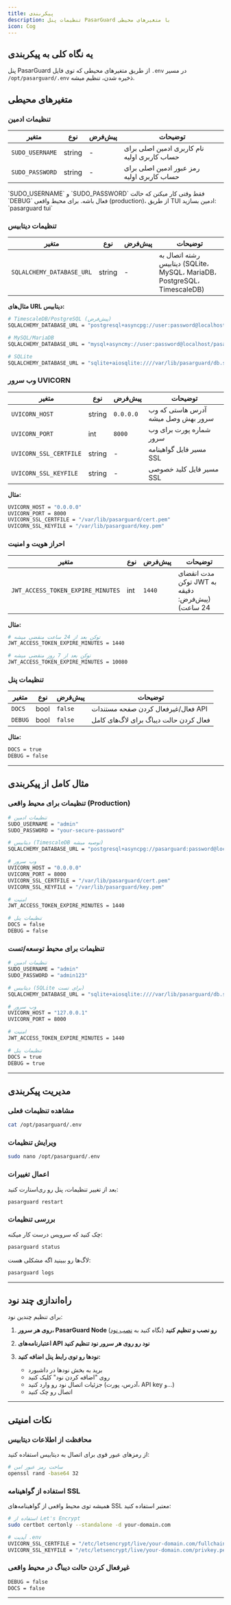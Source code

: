 ```yaml
---
title: پیکربندی
description: تنظیمات پنل PasarGuard با متغیرهای محیطی
icon: Cog
---
```


## یه نگاه کلی به پیکربندی

پنل PasarGuard از طریق متغیرهای محیطی که توی فایل `.env` در مسیر `/opt/pasarguard/.env` ذخیره شدن، تنظیم میشه.

## متغیرهای محیطی

### تنظیمات ادمین

| متغیر | نوع | پیش‌فرض | توضیحات |
|----------|------|---------|-------------|
| `SUDO_USERNAME` | string | - | نام کاربری ادمین اصلی برای حساب کاربری اولیه |
| `SUDO_PASSWORD` | string | - | رمز عبور ادمین اصلی برای حساب کاربری اولیه |

<Callout type="warn">
  `SUDO_USERNAME` و `SUDO_PASSWORD` فقط وقتی کار میکنن که حالت `DEBUG` فعال باشه. برای محیط واقعی (production)، از طریق TUI ادمین بسازید: `pasarguard tui`
</Callout>

### تنظیمات دیتابیس

| متغیر | نوع | پیش‌فرض | توضیحات |
|----------|------|---------|-------------|
| `SQLALCHEMY_DATABASE_URL` | string | - | رشته اتصال به دیتابیس (SQLite، MySQL، MariaDB، PostgreSQL، TimescaleDB) |

**مثال‌های URL دیتابیس:**

```bash
# TimescaleDB/PostgreSQL (پیش‌فرض)
SQLALCHEMY_DATABASE_URL = "postgresql+asyncpg://user:password@localhost/pasarguard"

# MySQL/MariaDB
SQLALCHEMY_DATABASE_URL = "mysql+asyncmy://user:password@localhost/pasarguard"

# SQLite
SQLALCHEMY_DATABASE_URL = "sqlite+aiosqlite:////var/lib/pasarguard/db.sqlite3"
```

### وب سرور UVICORN

| متغیر | نوع | پیش‌فرض | توضیحات |
|----------|------|---------|-------------|
| `UVICORN_HOST` | string | `0.0.0.0` | آدرس هاستی که وب سرور بهش وصل میشه |
| `UVICORN_PORT` | int | `8000` | شماره پورت برای وب سرور |
| `UVICORN_SSL_CERTFILE` | string | - | مسیر فایل گواهینامه SSL |
| `UVICORN_SSL_KEYFILE` | string | - | مسیر فایل کلید خصوصی SSL |

**مثال:**

```bash
UVICORN_HOST = "0.0.0.0"
UVICORN_PORT = 8000
UVICORN_SSL_CERTFILE = "/var/lib/pasarguard/cert.pem"
UVICORN_SSL_KEYFILE = "/var/lib/pasarguard/key.pem"
```

### احراز هویت و امنیت

| متغیر | نوع | پیش‌فرض | توضیحات |
|----------|------|---------|-------------|
| `JWT_ACCESS_TOKEN_EXPIRE_MINUTES` | int | `1440` | مدت انقضای توکن JWT به دقیقه (پیش‌فرض: 24 ساعت) |

**مثال:**

```bash
# توکن بعد از 24 ساعت منقضی میشه
JWT_ACCESS_TOKEN_EXPIRE_MINUTES = 1440

# توکن بعد از 7 روز منقضی میشه
JWT_ACCESS_TOKEN_EXPIRE_MINUTES = 10080
```

### تنظیمات پنل

| متغیر | نوع | پیش‌فرض | توضیحات |
|----------|------|---------|-------------|
| `DOCS` | bool | `false` | فعال/غیرفعال کردن صفحه مستندات API |
| `DEBUG` | bool | `false` | فعال کردن حالت دیباگ برای لاگ‌های کامل |

**مثال:**

```bash
DOCS = true
DEBUG = false
```

---

## مثال کامل از پیکربندی

### تنظیمات برای محیط واقعی (Production)

```bash
# تنظیمات ادمین
SUDO_USERNAME = "admin"
SUDO_PASSWORD = "your-secure-password"

# دیتابیس (TimescaleDB توصیه میشه)
SQLALCHEMY_DATABASE_URL = "postgresql+asyncpg://pasarguard:password@localhost/pasarguard"

# وب سرور
UVICORN_HOST = "0.0.0.0"
UVICORN_PORT = 8000
UVICORN_SSL_CERTFILE = "/var/lib/pasarguard/cert.pem"
UVICORN_SSL_KEYFILE = "/var/lib/pasarguard/key.pem"

# امنیت
JWT_ACCESS_TOKEN_EXPIRE_MINUTES = 1440

# تنظیمات پنل
DOCS = false
DEBUG = false
```

### تنظیمات برای محیط توسعه/تست

```bash
# تنظیمات ادمین
SUDO_USERNAME = "admin"
SUDO_PASSWORD = "admin123"

# دیتابیس (SQLite برای تست)
SQLALCHEMY_DATABASE_URL = "sqlite+aiosqlite:////var/lib/pasarguard/db.sqlite3"

# وب سرور
UVICORN_HOST = "127.0.0.1"
UVICORN_PORT = 8000

# امنیت
JWT_ACCESS_TOKEN_EXPIRE_MINUTES = 1440

# تنظیمات پنل
DOCS = true
DEBUG = true
```

---

## مدیریت پیکربندی

### مشاهده تنظیمات فعلی

```bash
cat /opt/pasarguard/.env
```

### ویرایش تنظیمات

```bash
sudo nano /opt/pasarguard/.env
```

### اعمال تغییرات

بعد از تغییر تنظیمات، پنل رو ری‌استارت کنید:

```bash
pasarguard restart
```

### بررسی تنظیمات

چک کنید که سرویس درست کار میکنه:

```bash
pasarguard status
```

لاگ‌ها رو ببینید اگه مشکلی هست:

```bash
pasarguard logs
```

---

## راه‌اندازی چند نود

برای تنظیم چندین نود:

1. **روی هر سرور، PasarGuard Node رو نصب و تنظیم کنید** (نگاه کنید به [نصب نود](/node/installation))

2. **اعتبارنامه‌های API نود رو روی هر سرور نود تنظیم کنید**

3. **نودها رو توی رابط پنل اضافه کنید:**
   - برید به بخش نودها در داشبورد
   - روی "اضافه کردن نود" کلیک کنید
   - جزئیات اتصال نود رو وارد کنید (آدرس، پورت، API key و...)
   - اتصال رو چک کنید
---

## نکات امنیتی

### محافظت از اطلاعات دیتابیس

از رمزهای عبور قوی برای اتصال به دیتابیس استفاده کنید:

```bash
# ساخت رمز عبور امن
openssl rand -base64 32
```

### استفاده از گواهینامه SSL

همیشه توی محیط واقعی از گواهینامه‌های SSL معتبر استفاده کنید:

```bash
# استفاده از Let's Encrypt
sudo certbot certonly --standalone -d your-domain.com

# آپدیت .env
UVICORN_SSL_CERTFILE = "/etc/letsencrypt/live/your-domain.com/fullchain.pem"
UVICORN_SSL_KEYFILE = "/etc/letsencrypt/live/your-domain.com/privkey.pem"
```

### غیرفعال کردن حالت دیباگ در محیط واقعی

```bash
DEBUG = false
DOCS = false
```

---
